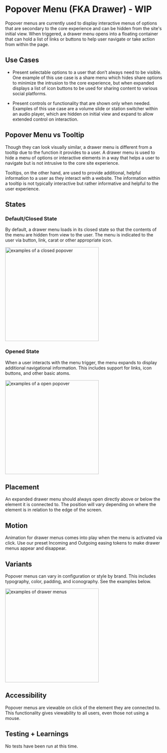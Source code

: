 

<Meta title="Components/Molecules/Popover Menu"/>


# Popover Menu (FKA Drawer) - WIP

Popover menus are currently used to display interactive menus of options that are secondary to the core experience and can be hidden from the site's initial view. When triggered, a drawer menu opens into a floating container that can hold a list of links or buttons to help user navigate or take action from within the page.



## Use Cases

-   Present selectable options to a user that don’t always need to be visible. One example of this use case is a share menu which hides share options to minimize the intrusion to the core experience, but when expanded displays a list of icon buttons to be used for sharing content to various social platforms.

-   Present controls or functionality that are shown only when needed. Examples of this use case are a volume slide or station switcher within an audio player, which are hidden on initial view and expand to allow extended control on interaction.




## Popover Menu vs Tooltip

Though they can look visually similar, a drawer menu is different from a tooltip due to the function it provides to a user. A drawer menu is used to hide a menu of options or interactive elements in a way that helps a user to navigate but is not intrusive to the core site experience.

Tooltips, on the other hand, are used to provide additional, helpful information to a user as they interact with a website. The information within a tooltip is not typically interactive but rather informative and helpful to the user experience.



## States

### Default/Closed State

By default, a drawer menu loads in its closed state so that the contents of the menu are hidden from view to the user. The menu is indicated to the user via button, link, carat or other appropriate icon.

 <img alt="examples of a closed popover" src="./images/Molecules-Popover-ClosedState.png" width="300" />


### Opened State

When a user interacts with the menu trigger, the menu expands to display additional navigational information. This includes support for links, icon buttons, and other basic atoms.

 <img alt="examples of a open popover" src="./images/Molecules-Popover-OpenState.png" width="300" />



## Placement

An expanded drawer menu should always open directly above or below the element it is connected to. The position will vary depending on where the element is in relation to the edge of the screen.



## Motion

Animation for drawer menus comes into play when the menu is activated via click. Use our preset Incoming and Outgoing easing tokens to make drawer menus appear and disappear.



## Variants

Popover menus can vary in configuration or style by brand. This includes typography, color, padding, and iconography. See the examples below.

 <img alt="examples of drawer menus" src="./images/Molecules-DrawerMenu-Variants.png" width="300" />



## Accessibility

Popover menus are viewable on click of the element they are connected to. This functionality gives viewability to all users, even those not using a mouse.


## Testing + Learnings

No tests have been run at this time.

